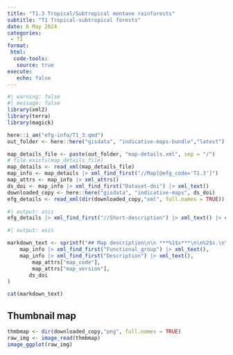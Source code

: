 ```yaml
---
title: "T1.3 Tropical/Subtropical montane rainforests"
subtitle: "T1 Tropical-subtropical forests"
date: 6 May 2024
categories:
 - T1
format:
 html: 
  code-tools:
   source: true
execute:
   echo: false
---
```


```r
#| warning: false
#| message: false
library(xml2)
library(terra)
library(magick)

here::i_am("efg-info/T1_3.qmd")
out_folder <- here::here("gisdata", "indicative-maps-bundle","latest")

map_details_file <- paste(out_folder, "map-details.xml", sep = "/")
# file.exists(map_details_file)
map_details <- read_xml(map_details_file)
map_info <- map_details |> xml_find_first("//Map[@efg_code='T1.3']")
map_attrs <- map_info |> xml_attrs()
ds_doi <- map_info |> xml_find_first("Dataset-doi") |> xml_text()
downloaded_copy <- here::here("gisdata", "indicative-maps", ds_doi)
efg_details <- read_xml(dir(downloaded_copy,"xml", full.names = TRUE))
```

```r
#| output: asis
efg_details |> xml_find_first("//Short-description") |> xml_text() |> cat()
```

```r
#| output: asis

markdown_text <- sprintf("## Map description\n\n ***%1$s***\n\n%2$s.\n\n **Map code and version**: %3$s %4$s. **Available at** DOI:[%5$s](https://doi.org/%5$s)",
    map_info |> xml_find_first("Functional_group") |> xml_text(),
    map_info |> xml_find_first("Description") |> xml_text(),
        map_attrs["map_code"],
        map_attrs["map_version"],
       ds_doi 
)

cat(markdown_text)
```


## Thumbnail map

```r
thmbmap <- dir(downloaded_copy,"png", full.names = TRUE)
raw_img <- image_read(thmbmap)
image_ggplot(raw_img)
```

